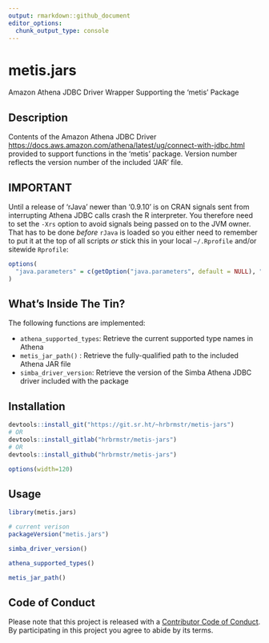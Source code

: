 ```yaml
---
output: rmarkdown::github_document
editor_options: 
  chunk_output_type: console
---
```


# metis.jars

Amazon Athena JDBC Driver Wrapper Supporting the 'metis' Package

## Description

Contents of the Amazon Athena JDBC Driver 
<https://docs.aws.amazon.com/athena/latest/ug/connect-with-jdbc.html>
provided to support functions in the 'metis' package. Version number 
reflects the version number of the included 'JAR' file.

## IMPORTANT

Until a release of 'rJava' newer than '0.9.10' is on CRAN signals sent 
from interrupting Athena JDBC calls crash the R interpreter. You therefore 
need to set the `-Xrs` option to avoid signals being passed on to the JVM 
owner. That has to be done _before_ `rJava` is loaded so you either need 
to remember to put it at the top of all scripts _or_ stick this
in your local  `~/.Rprofile` and/or sitewide `Rprofile`:

```r
options(
  "java.parameters" = c(getOption("java.parameters", default = NULL), "-Xrs")
)
```
## What's Inside The Tin?

The following functions are implemented:

- `athena_supported_types`:	Retrieve the current supported type names in Athena
- `metis_jar_path()` : Retrieve the fully-qualified path to the included Athena JAR file
- `simba_driver_version`:	Retrieve the version of the Simba Athena JDBC driver included with the package

## Installation

```r
devtools::install_git("https://git.sr.ht/~hrbrmstr/metis-jars")
# OR
devtools::install_gitlab("hrbrmstr/metis-jars")
# OR
devtools::install_github("hrbrmstr/metis-jars")
```

```r
options(width=120)
```

## Usage

```r
library(metis.jars)

# current verison
packageVersion("metis.jars")
```

```r
simba_driver_version()

athena_supported_types()

metis_jar_path()
```

## Code of Conduct

Please note that this project is released with a [Contributor Code of Conduct](CONDUCT.md). By participating in this project you agree to abide by its terms.
